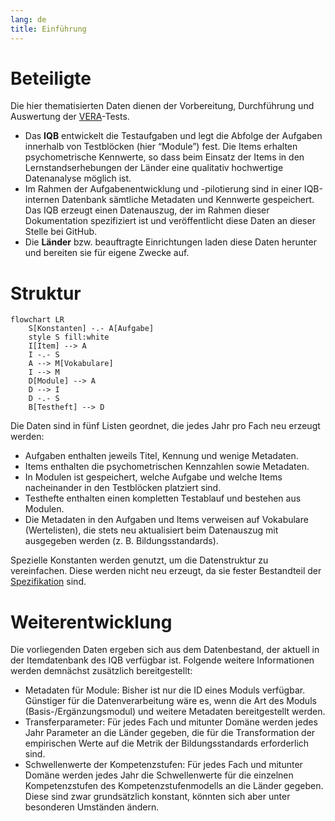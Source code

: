 ```yaml
---
lang: de
title: Einführung
---
```


# Beteiligte

Die hier thematisierten Daten dienen der Vorbereitung, Durchführung und Auswertung der [VERA](https://www.iqb.hu-berlin.de/vera)-Tests.

* Das **IQB** entwickelt die Testaufgaben und legt die Abfolge der Aufgaben innerhalb von Testblöcken (hier "Module") fest. Die Items erhalten psychometrische Kennwerte, so dass beim Einsatz der Items in den Lernstandserhebungen der Länder eine qualitativ hochwertige Datenanalyse möglich ist.
* Im Rahmen der Aufgabenentwicklung und -pilotierung sind in einer IQB-internen Datenbank sämtliche Metadaten und Kennwerte gespeichert. Das IQB erzeugt einen Datenauszug, der im Rahmen dieser Dokumentation spezifiziert ist und veröffentlicht diese Daten an dieser Stelle bei GitHub.
* Die **Länder** bzw. beauftragte Einrichtungen laden diese Daten herunter und bereiten sie für eigene Zwecke auf.

# Struktur

```mermaid
flowchart LR
    S[Konstanten] -.- A[Aufgabe]
    style S fill:white
    I[Item] --> A
    I -.- S
    A --> M[Vokabulare]
    I --> M
    D[Module] --> A
    D --> I
    D -.- S
    B[Testheft] --> D
```

Die Daten sind in fünf Listen geordnet, die jedes Jahr pro Fach neu erzeugt werden:

* Aufgaben enthalten jeweils Titel, Kennung und wenige Metadaten.
* Items enthalten die psychometrischen Kennzahlen sowie Metadaten.
* In Modulen ist gespeichert, welche Aufgabe und welche Items nacheinander in den Testblöcken platziert sind.
* Testhefte enthalten einen kompletten Testablauf und bestehen aus Modulen. 
* Die Metadaten in den Aufgaben und Items verweisen auf Vokabulare (Wertelisten), die stets neu aktualisiert beim Datenauszug mit ausgegeben werden (z. B. Bildungsstandards).

Spezielle Konstanten werden genutzt, um die Datenstruktur zu vereinfachen. Diese werden nicht neu erzeugt, da sie fester Bestandteil der [Spezifikation](../data-specs-guide/index.qmd) sind.

# Weiterentwicklung

Die vorliegenden Daten ergeben sich aus dem Datenbestand, der aktuell in der Itemdatenbank des IQB verfügbar ist. Folgende weitere Informationen werden demnächst zusätzlich bereitgestellt:

* Metadaten für Module: Bisher ist nur die ID eines Moduls verfügbar. Günstiger für die Datenverarbeitung wäre es, wenn die Art des Moduls (Basis-/Ergänzungsmodul) und weitere Metadaten bereitgestellt werden.
* Transferparameter: Für jedes Fach und mitunter Domäne werden jedes Jahr Parameter an die Länder gegeben, die für die Transformation der empirischen Werte auf die Metrik der Bildungsstandards erforderlich sind.
* Schwellenwerte der Kompetenzstufen: Für jedes Fach und mitunter Domäne werden jedes Jahr die Schwellenwerte für die einzelnen Kompetenzstufen des Kompetenzstufenmodells an die Länder gegeben. Diese sind zwar grundsätzlich konstant, könnten sich aber unter besonderen Umständen ändern.